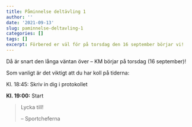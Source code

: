 ```yaml
---
title: Påminnelse deltävling 1
author: ''
date: '2021-09-13'
slug: paminnelse-deltavling-1
categories: []
tags: []
excerpt: Förbered er väl för på torsdag den 16 september börjar vi!
---
```


Då är snart den långa väntan över -- KM börjar på torsdag (16 september)!

Som vanligt är det viktigt att du har koll på tiderna:

Kl. 18:45: Skriv in dig i protokollet

**Kl. 19:00:** Start

> Lycka till!
>
> -- Sportcheferna
